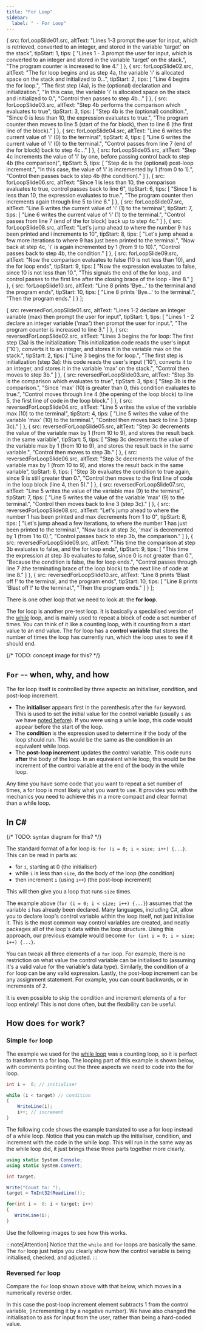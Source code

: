 ```yaml
---
title: "For Loop"
sidebar:
  label: " - For Loop"
---
```




  {
    src: forLoopSlide01.src,
    altText: "Lines 1-3 prompt the user for input, which is retrieved, converted to an integer, and stored in the variable 'target' on the stack",
    tipStart: 1,
    tips: [
      "Lines 1 - 3 prompt the user for input, which is converted to an integer and stored in the variable 'target' on the stack.",
      "The program counter is increased to line 4."
    ]
  },
  {
    src: forLoopSlide02.src,
    altText: "The for loop begins and as step 4a, the variable 'i' is allocated space on the stack and initialized to 0...",
    tipStart: 2,
    tips: [
      "Line 4 begins the for loop.",
      "The first step (4a), is the (optional) declaration and initialization.",
      "In this case, the variable 'i' is allocated space on the stack and initialized to 0.",
      "Control then passes to step 4b..."
    ]
  },
  {
    src: forLoopSlide03.src,
    altText: "Step 4b performs the comparison which evaluates to true",
    tipStart: 3,
    tips: [
      "Step 4b is the (optional) condition.",
      "Since 0 is less than 10, the expression evaluates to <span class='booleanTrue'>true</span>.",
      "The program counter then moves to line 5 (start of the for block), then to line 6 (the first line of the block)."
    ]
  },
  {
    src: forLoopSlide04.src,
    altText: "Line 6 writes the current value of 'i' (0) to the terminal",
    tipStart: 4,
    tips: [
      "Line 6 writes the current value of 'i' (0) to the terminal.",
      "Control passes from line 7 (end of the for block) back to step 4c..."
    ]
  },
  {
    src: forLoopSlide05.src,
    altText: "Step 4c increments the value of 'i' by one, before passing control back to step 4b (the comparison)",
    tipStart: 5,
    tips: [
      "Step 4c is the (optional) post-loop increment.",
      "In this case, the value of 'i' is incremented by 1 (from 0 to 1).",
      "Control then passes back to step 4b (the condition)."
    ]
  },
  {
    src: forLoopSlide06.src,
    altText: "Since 1 is less than 10, the comparison evaluates to true, control passes back to line 6",
    tipStart: 6,
    tips: [
      "Since 1 is less than 10, the expression evaluates to <span class='booleanTrue'>true</span>.",
      "The program counter then increments again through line 5 to line 6."
    ]
  },
  {
    src: forLoopSlide07.src,
    altText: "Line 6 writes the current value of 'i' (1) to the terminal",
    tipStart: 7,
    tips: [
      "Line 6 writes the current value of 'i' (1) to the terminal.",
      "Control passes from line 7 (end of the for block) back up to step 4c."
    ]
  },
  {
    src: forLoopSlide08.src,
    altText: "Let's jump ahead to where the number 9 has been printed and i increments to 10",
    tipStart: 8,
    tips: [
      "Let's jump ahead a few more iterations to where 9 has just been printed to the terminal.",
      "Now back at step 4c, 'i' is again incremented by 1 (from 9 to 10).",
      "Control passes back to step 4b, the condition."
    ]
  },
  {
    src: forLoopSlide09.src,
    altText: "Now the comparison evaluates to false (10 is not less than 10), and the for loop ends",
    tipStart: 9,
    tips: [
      "Now the expression evaluates to <span class='booleanFalse'>false</span>, since 10 is not less than 10.",
      "This signals the end of the for loop, and control passes to the first line after the closing brace of the loop - line 8."
    ]
  },
  {
    src: forLoopSlide10.src,
    altText: "Line 8 prints 'Bye...' to the terminal and the program ends",
    tipStart: 10,
    tips: [
      "Line 8 prints 'Bye...' to the terminal.",
      "Then the program ends."
    ]
  }
];


  {
    src: reversedForLoopSlide01.src,
    altText: "Lines 1-2 declare an integer variable (max) then prompt the user for input",
    tipStart: 1,
    tips: [
      "Lines 1 - 2 declare an integer variable ('max') then prompt the user for input.",
      "The program counter is increased to line 3."
    ]
  },
  {
    src: reversedForLoopSlide02.src,
    altText: "Lines 3 begins the for loop: The first step (3a) is the initialization: This initialization code reads the user's input ('10'), converts it to an integer, and stores it in the variable max on the stack.",
    tipStart: 2,
    tips: [
      "Line 3 begins the for loop.",
      "The first step is initialization (step 3a): this code reads the user's input ('10'), converts it to an integer, and stores it in the variable 'max' on the stack.",
      "Control then moves to step 3b."
    ]
  },
  {
    src: reversedForLoopSlide03.src,
    altText: "Step 3b is the comparison which evaluates to true",
    tipStart: 3,
    tips: [
      "Step 3b is the comparison.",
      "Since 'max' (10) is greater than 0, this condition evaluates to <span class='booleanTrue'>true</span>.",
      "Control moves through line 4 (the opening of the loop block) to line 5, the first line of code in the loop block."
    ]
  },
  {
    src: reversedForLoopSlide04.src,
    altText: "Line 5 writes the value of the variable max (10) to the terminal",
    tipStart: 4,
    tips: [
      "Line 5 writes the value of the variable 'max' (10) to the terminal.",
      "Control then moves back to line 3 (step 3c)."
    ]
  },
  {
    src: reversedForLoopSlide05.src,
    altText: "Step 3c decrements the value of the variable max by 1 (from 10 to 9), and stores the result back in the same variable",
    tipStart: 5,
    tips: [
      "Step 3c decrements the value of the variable max by 1 (from 10 to 9), and stores the result back in the same variable.",
      "Control then moves to step 3b."
    ]
  },
  {
    src: reversedForLoopSlide06.src,
    altText: "Step 3c decrements the value of the variable max by 1 (from 10 to 9), and stores the result back in the same variable",
    tipStart: 6,
    tips: [
      "Step 3b evaluates the condition to <span class='booleanTrue'>true</span> again, since 9 is still greater than 0.",
      "Control then moves to the first line of code in the loop block (line 4, then 5)."
    ]
  },
  {
    src: reversedForLoopSlide07.src,
    altText: "Line 5 writes the value of the variable max (9) to the terminal",
    tipStart: 7,
    tips: [
      "Line 5 writes the value of the variable 'max' (9) to the terminal.",
      "Control then moves back to line 3 (step 3c)."
    ]
  },
  {
    src: reversedForLoopSlide08.src,
    altText: "Let's jump ahead to where the number 1 has been printed and max decrements from 1 to 0",
    tipStart: 8,
    tips: [
      "Let's jump ahead a few iterations, to where the number 1 has just been printed to the terminal.",
      "Now back at step 3c, 'max' is decremented by 1 (from 1 to 0).",
      "Control passes back to step 3b, the comparison."
    ]
  },
  {
    src: reversedForLoopSlide09.src,
    altText: "This time the comparison at step 3b evaluates to false, and the for loop ends",
    tipStart: 9,
    tips: [
      "This time the expression at step 3b evaluates to <span class='booleanFalse'>false</span>, since 0 is not greater than 0.",
      "Because the condition is false, the for loop ends.",
      "Control passes through line 7 (the terminating brace of the loop block) to the next line of code at line 8."
    ]
  },
  {
    src: reversedForLoopSlide10.src,
    altText: "Line 8 prints 'Blast off !' to the terminal, and the program ends",
    tipStart: 10,
    tips: [
      "Line 8 prints 'Blast off !' to the terminal.",
      "Then the program ends."
    ]
  }
];

There is one other loop that we need to look at: the **for loop**.

The for loop is another pre-test loop.
It is basically a specialised version of the [while](../04-1-while-loop) loop, and is mainly used to repeat a block of code a set number of times. You can think of it like a counting loop, with it counting from a start value to an end value. The for loop has a **control variable** that stores the number of times the loop has currently run, which the loop uses to see if it should end.

{/* TODO: concept image for this? */}

## `For` -- when, why, and how

The for loop itself is controlled by three aspects: an initialiser, condition, and post-loop increment.

- The **initialiser** appears first in the parenthesis after the `for` keyword. This is used to set the initial value for the control variable (usually
`i` as we have [noted before](../04-1-while-loop#counting-with-while)). If you were using a while loop, this code would appear before the start of the loop.
- The **condition** is the expression used to determine if the body of the loop should run. This would be the same as the condition in an equivalent while loop.
- The **post-loop increment** updates the control variable. This code runs **after** the body of the loop. In an equivalent while loop, this would be the increment of the control variable at the end of the body in the while loop.

Any time you have some code that you want to repeat a set number of times, a for loop is most likely what you want to use. It provides you with the mechanics you need to achieve this in a more compact and clear format than a while loop.

## In C#

{/* TODO: syntax diagram for this? */}

The standard format of a for loop is: `for (i = 0; i < size; i++) {...}`. This can be read in parts as:

- for `i`, starting at 0 (the initialiser)
- while `i` is less than `size`, do the body of the loop (the condition)
- then increment `i` (using `i++`) (the post-loop increment)

This will then give you a loop that runs `size` times.

The example above (`for (i = 0; i < size; i++) {...}`) assumes that the variable `i` has already been declared.
Many languages, including C#, allow you to declare loop's control variable within the loop itself, not just initialise it.
This is the most common way control variables are created, and neatly packages all of the loop's data within the loop structure.
Using this approach, our previous example would become `for (int i = 0; i < size; i++) {...}`.

You can tweak all three elements of a `for` loop.
For example, there is no restriction on what value the control variable can be initialised to (assuming it's a valid value for the variable's data type).
Similarly, the condition of a `for` loop can be any valid expression.
Lastly, the post-loop increment can be any assignment statement.
For example, you can count backwards, or in increments of 2.

It is even possible to skip the condition and increment elements of a `for` loop entirely!
This is not done often, but the flexibility can be useful.

## How does `for` work?

### Simple `for` loop

The example we used for the [while loop](../04-1-while-loop) was a counting loop, so it is perfect to transform to a for loop. The looping part of this example is shown below, with comments pointing out the three aspects we need to code into the for loop.

```csharp
int i =  0; // initialiser

while (i < target) // condition
{
    WriteLine(i);
    i++; // increment
}
```

The following code shows the example translated to use a for loop instead of a while loop. Notice that you can match up the initialiser, condition, and increment with the code in the while loop. This will run in the same way as the while loop did, it just brings these three parts together more clearly.

```csharp
using static System.Console;
using static System.Convert;

int target;

Write("Count to: ");
target = ToInt32(ReadLine());

for(int i =  0; i < target; i++)
{
   WriteLine(i);
}
```

Use the following images to see how this works.

<MySwiper client:only height="" images={sliderImagesForLoop}></MySwiper>

:::note[Attention]
Notice that the `while` and `for` loops are basically the same. The `for` loop just helps you clearly show how the control variable is being initialised, checked, and adjusted.
:::

### Reversed `for` loop

Compare the `for` loop shown above with that below, which moves in a numerically reverse order.

In this case the post-loop increment element subtracts 1 from the control variable, (incrementing it by a negative number).
We have also changed the initialisation to ask for input from the user, rather than being a hard-coded value.

<MySwiper client:only height="" images={sliderImagesReversedForLoop}></MySwiper>
